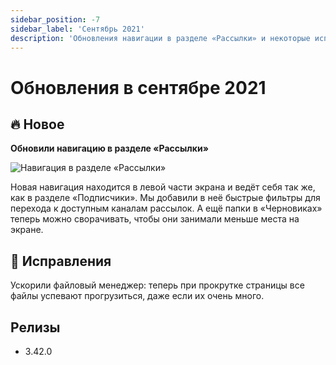 ```yaml
---
sidebar_position: -7
sidebar_label: 'Сентябрь 2021'
description: 'Обновления навигации в разделе «Рассылки» и некоторые исправления'
---
```



# Обновления в сентябре 2021

## 🔥 Новое

**Обновили навигацию в разделе «Рассылки»**

<p align="left">
  <img src={newNavigation} alt="Навигация в разделе «Рассылки»" />
</p>

Новая навигация находится в левой части экрана и ведёт себя так же, как в разделе «Подписчики». Мы добавили в неё быстрые фильтры для перехода к доступным каналам рассылок. А ещё папки в «Черновиках» теперь можно сворачивать, чтобы они занимали меньше места на экране.

## 🐛 Исправления

Ускорили файловый менеджер: теперь при прокрутке страницы все файлы успевают прогрузиться, даже если их очень много.

## Релизы

- 3.42.0
